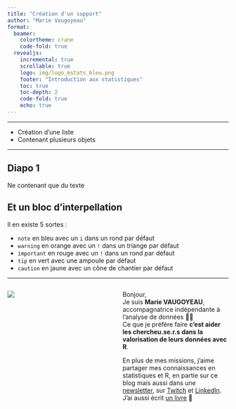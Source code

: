 ```yaml
---
title: "Création d'un support"
author: "Marie Vaugoyeau"
format:
  beamer: 
    colortheme: crane
    code-fold: true
  revealjs:
    incremental: true
    scrollable: true
    logo: img/logo_mstats_bleu.png
    footer: "Introduction aux statistiques"
    toc: true
    toc-depth: 2
    code-fold: true
    echo: true
---
```


---

::: {.nonincremental}

- Création d'une liste
- Contenant plusieurs objets

:::

---

## Diapo 1
  
Ne contenant que du texte

::: {.callout-tip collapse="true"}
## Et un **bloc d'interpellation**  

Il en existe 5 sortes :  

- `note` en bleu avec un `i` dans un rond par défaut
- `warning` en orange avec un `!` dans un triange par défaut
- `important` en rouge avec un `!` dans un rond par défaut
- `tip` en vert avec une ampoule par défaut
- `caution` en jaune avec un cône de chantier par défaut

:::  
  
---  

::: {.columns}

::: {.column width="50%"}
![](https://mvaugoyeau.netlify.app/marie-vaugoyeau.png)
:::

::: {.column width="50%"}
Bonjour,  
Je suis **Marie VAUGOYEAU**, accompagnatrice indépendante à l’analyse de données 👩‍💻  
Ce que je préfère faire **c’est aider les chercheu.se.r.s dans la valorisation de leurs données avec R**.  
  
En plus de mes missions, j’aime partager mes connaissances en statistiques et R, en partie sur ce blog mais aussi dans une [newsletter](https://d1154691.sibforms.com/serve/MUIEAGj4fIubg6D4qHb7BoZSxNhzkV4p2L0I7GHpNopbqPeDS1J0SpOgaTDCavroygrDTCukB0La-8s1nsQw5wCANT5UP64en1GudsGbKhGVlwbvP_bJdAJ0ECF9BOZ1swRKEnKlnWzTHpLjknJvrCXiH_xw4F_go_2kVB0dWWrkJzRoE22BXImtgVOu29gBxx2hjFkINdeW7Cae?), sur [Twitch](https://www.twitch.tv/marievaugoyeau) et [LinkedIn](https://www.linkedin.com/in/marie-vaugoyeau-72ab64153).  
J’ai aussi écrit [un livre](https://www.editions-eni.fr/livre/langage-r-et-statistiques-initiation-a-l-analyse-de-donnees-9782409036934) 📕
:::

::::


